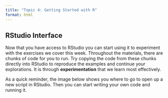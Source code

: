 ```yaml
---
title: "Topic 4: Getting Started with R"
format: html
---
```


## RStudio Interface

Now that you have access to RStudio you can start using it to experiment with the exercises we cover this week. Throughout the materials, there are chunks of code for you to run. Try copying the code from these chunks directly into RStudio to reproduce the examples and continue your explorations. It is through **experimentation** that we learn most effectively.

As a quick reminder, the image below shows you where to go to open up a new script in RStudio. Then you can start writing your own code and running it.
